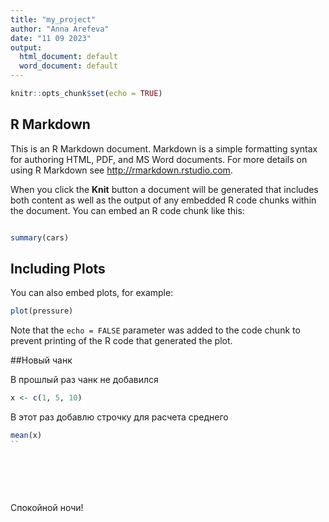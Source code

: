 ```yaml
---
title: "my_project"
author: "Anna Arefeva"
date: "11 09 2023"
output:
  html_document: default
  word_document: default
---
```


```r
knitr::opts_chunk$set(echo = TRUE)
```

## R Markdown

This is an R Markdown document. Markdown is a simple formatting syntax for authoring HTML, PDF, and MS Word documents. For more details on using R Markdown see <http://rmarkdown.rstudio.com>.

When you click the **Knit** button a document will be generated that includes both content as well as the output of any embedded R code chunks within the document. You can embed an R code chunk like this:

```r
```


```r
summary(cars)
```

## Including Plots

You can also embed plots, for example:

```r
plot(pressure)
```

Note that the `echo = FALSE` parameter was added to the code chunk to prevent printing of the R code that generated the plot.

##Новый чанк

В прошлый раз чанк не добавился
```r
x <- c(1, 5, 10)
```
В этот раз добавлю строчку для расчета среднего
```r
mean(x)
``







```

Спокойной ночи!